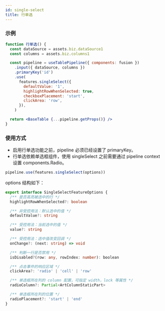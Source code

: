 ```yaml
---
id: single-select
title: 行单选
---
```


### 示例

```jsx live
function 行单选() {
  const dataSource = assets.biz.dataSource1
  const columns = assets.biz.columns1

  const pipeline = useTablePipeline({ components: fusion })
    .input({ dataSource, columns })
    .primaryKey('id')
    .use(
      features.singleSelect({
        defaultValue: '1',
        highlightRowWhenSelected: true,
        checkboxPlacement: 'start',
        clickArea: 'row',
      }),
    )

  return <BaseTable {...pipeline.getProps()} />
}
```

### 使用方式

- 启用行单选功能之前，pipeline 必须已经设置了 primaryKey。
- 行单选依赖单选框组件，使用 singleSelect 之前需要通过 pipeline context 设置 components.Radio。

```jsx
pipeline.use(features.singleSelect(options))
```

options 结构如下：

```ts
export interface SingleSelectFeatureOptions {
  /** 是否高亮被选中的行 */
  highlightRowWhenSelected?: boolean

  /** 非受控用法：默认选中的值 */
  defaultValue?: string

  /** 受控用法：当前选中的值 */
  value?: string

  /** 受控用法：选中值改变回调 */
  onChange?: (next: string) => void

  /** 判断一行是否禁用 */
  isDisabled?(row: any, rowIndex: number): boolean

  /** 点击事件的响应区域 */
  clickArea?: 'radio' | 'cell' | 'row'

  /** 单选框所在列的 column 配置，可指定 width，lock 等属性 */
  radioColumn?: Partial<ArtColumnStaticPart>

  /** 单选框所在列的位置 */
  radioPlacement?: 'start' | 'end'
}
```
